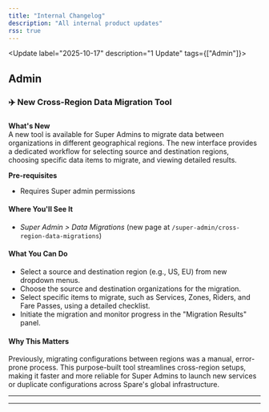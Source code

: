 ```yaml
---
title: "Internal Changelog"
description: "All internal product updates"
rss: true
---
```


<Update label="2025-10-17" description="1 Update" tags={["Admin"]}>

## Admin

### ✈️ New Cross-Region Data Migration Tool

### 

**What's New**  
A new tool is available for Super Admins to migrate data between organizations in different geographical regions. The new interface provides a dedicated workflow for selecting source and destination regions, choosing specific data items to migrate, and viewing detailed results.


**Pre-requisites**
- Requires Super admin permissions


<Accordion title="See More">

#### Where You'll See It
- *Super Admin > Data Migrations* (new page at `/super-admin/cross-region-data-migrations`)

#### What You Can Do
- Select a source and destination region (e.g., US, EU) from new dropdown menus.
- Choose the source and destination organizations for the migration.
- Select specific items to migrate, such as Services, Zones, Riders, and Fare Passes, using a detailed checklist.
- Initiate the migration and monitor progress in the "Migration Results" panel.

#### Why This Matters
Previously, migrating configurations between regions was a manual, error-prone process. This purpose-built tool streamlines cross-region setups, making it faster and more reliable for Super Admins to launch new services or duplicate configurations across Spare's global infrastructure.
</Accordion>

---
</Update>

---

